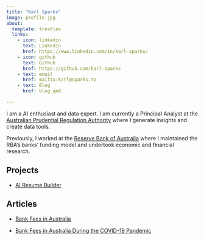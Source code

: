 ```yaml
---
title: "Karl Sparks"
image: profile.jpg
about:
  template: trestles
  links:
    - icon: linkedin
      text: LinkedIn
      href: https://www.linkedin.com/in/karl-sparks/
    - icon: github
      text: Github
      href: https://github.com/karl-sparks
    - text: email
      href: mailto:karl@sparks.to
    - text: Blog
      href: blog.qmd

---
```


I am a AI enthusiast and data expert. I am currently a Principal Analyst at the [Australian Prudential Regulation Authority](https://www.apra.gov.au) where I generate insights and create data tools.

Previously, I worked at the [Reserve Bank of Australia](https://www.rba.gov.au) where I maintained the RBA's banks' funding model and undertook economic and financial research.

## Projects

-    [AI Resume Builder](https://github.com/karl-sparks/ai-resume-builder)


## Articles

-   [Bank Fees in Australia](https://www.rba.gov.au/publications/bulletin/2022/jun/bank-fees-in-australia.html)

-   [Bank Fees in Australia During the COVID-19 Pandemic](https://www.rba.gov.au/publications/bulletin/2021/jun/bank-fees-in-australia-during-the-covid-19-pandemic.html)


